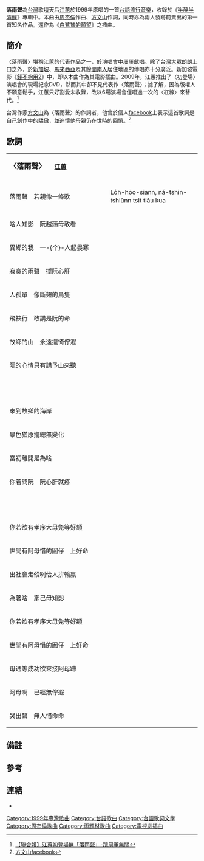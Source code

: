 {{Infobox song
| name          = 落雨聲
| original_name =
| cover         =
| alt           =
| type          =
| artist        = [[江蕙|江蕙]]
| album         = 《[[半醉半清醒|半醉半清醒]]》
| EP            =
| language      = [[台語|台語]]
| written       =
| published     = {{Start date|1999||}}
| released      =
| format        =
| recorded      =
| studio        =
| venue         =
| genre         = [[台語流行音樂|台語流行音樂]]
| length        = 約5分鐘
| label         = 大信唱片
| composer      = [[周杰倫|周杰倫]]
| lyricist      = [[方文山|方文山]]
| arranger      =
| producer      =
| prev_title    =
| prev_year     =
| title         =
| next_title    =
| next_year     =
}}
{{Infobox Hokkien name
| title      = 落雨聲
| hanji      = 落雨聲
| poj        = Lo̍h-hō͘ Siaⁿ
| sinbhundzi = 
| hanlo      = 
| tl         = Lo̍h-hōo Siann
| bp         = Lóhhôo Sniā
| hongim     = 
| hokkienipa = 
| lm         = 
| image      = 
| image_size = 
| caption    = 
}}
'''落雨聲'''為[[台灣|台灣]]歌壇天后[[江蕙|江蕙]]於1999年原唱的一首[[台語流行音樂|台語流行音樂]]，收錄於《[[半醉半清醒|半醉半清醒]]》專輯中。本曲由[[周杰倫|周杰倫]]作曲、[[方文山|方文山]]作詞，同時亦為兩人發跡前賣出的第一首知名作品。還作為《[[白鷺鷥的願望|白鷺鷥的願望]]》之插曲。

== 簡介 ==
〈落雨聲〉堪稱[[江蕙|江蕙]]的代表作品之一，於演唱會中屢屢獻唱。除了[[台灣人|台灣大眾]]朗朗上口之外，於[[新加坡|新加坡]]、[[馬來西亞|馬來西亞]]及其餘[[閩南人|閩南人]]居住地區的傳唱亦十分廣泛。新加坡電影《[[錢不夠用2|錢不夠用2]]》中，即以本曲作為其電影插曲。2009年，江蕙推出了〈初登場〉演唱會的現場紀念DVD，然而其中卻不見代表作〈落雨聲〉；據了解，因為版權人不願意鬆手，江蕙只好割愛未收錄，改以6場演場會僅唱過一次的〈紅線〉來替代。<ref>[http://enjoyrec.pixnet.net/blog/post/24805773-%E6%B1%9F%E8%95%99%E5%88%9D%E7%99%BB%E5%A0%B4%E7%84%A1%E3%80%8C%E8%90%BD%E9%9B%A8%E8%81%B2%E3%80%8D-%E8%B7%9F%E5%91%A8%E8%91%A3%E7%84%A1%E9%97%9C 【聯合報】江蕙初登場無「落雨聲」-跟周董無關]</ref>

台灣作家[[方文山|方文山]]為〈落雨聲〉的作詞者，他曾於個人[[facebook|facebook]]上表示這首歌詞是自己創作中的驕傲，並追懷他母親仍在世時的回憶。<ref>[https://www.facebook.com/FangWenShan/posts/10152099505727844 方文山facebook]</ref>

== 歌詞 ==
{{Taiwanese
| tablewidth = 300
| image = 
| width = 
| hanji = 落雨聲
| tsuin = ㄌㄨㄛˋ　ㄩˇ　ㄕㄥ
| holo  = Lo̍h-hōo-siann
| haka  = 
}}
<!-- 作者尚未過世，原文歌詞仍有版權，請勿轉載；羅馬字拼音為詳實紀錄演唱者原始之發音，無版權問題。以下為正字歌詞。 -->
{|
|width="250"|<big>'''〈落雨聲〉'''</big>　　'''[[江蕙|江蕙]]'''||{{sans-serif|<big>'''''Lo̍h-hōo-siann'''''<ref>本拼音為原唱江蕙於歌曲中的發音。</ref></big>　　'''Kang Huī'''}} 
|-
|-
|落雨聲 若親像一條歌||Lo̍h-hōo-siann, ná-tshin-tshiūnn tsi̍t tiâu kua
|-
|啥人知影{{efn|台語「啥人」原讀 {{sans-serif|siánn-lâng}}，連音後讀 {{sans-serif|siáng}}。不知緣由者經常直接寫作「誰」，但漢字「誰」之台語[[文讀|文讀]] {{sans-serif|suî}}、[[白讀|白讀]] {{sans-serif|tsuî}}，讀音皆與 {{sans-serif|siáng}}相去甚遠。}}　阮越頭毋敢看</big>||{{sans-serif|siáng tsai-iánn, gún ua̍t-thâu m̄ kánn khuànn}}
|-
|異鄉的我{{efn|台語「的」[[文讀|文讀]] {{sans-serif|tik}}，此處讀 {{sans-serif|ê}} 為[[訓讀|訓讀]]用法。本字似作「-{个}-」、「兮」或「亓」。至於漢字「人」僅有單一讀音 {{sans-serif|jîn}} ，此處讀作 {{sans-serif|lâng}} 亦為訓讀用法，而其本字似為「儂」。}} 一-{个}-人起畏寒{{efn|台語單位詞「-{个}-」等同於「個」；而之所以細分是因為「-{个}-」為[[歌仔冊|歌仔冊]]等古文獻的常用用法。}}||{{sans-serif|Ī-hiong ê guá, tsi̍t ê lâng khí uì-kuânn}}
|-
|寂寞的雨聲 捶阮心肝||{{sans-serif|Siok-bo̍k ê hōo-siann, tuî gún sim-kuann}}
|-
|人孤單 像斷翅的鳥隻||{{sans-serif|Lâng koo-tuann, tshiūnn tn̄g-si̍t ê tsiáu-tsiah}}
|-
|飛袂行　敢講是阮的命||{{sans-serif|Pue buē kiânn, kám-kóng sī gún ê miā}}
|-
|故鄉的山 永遠攏徛佇遐||{{sans-serif|Kòo-hiong ê suann, íng-uán lóng khiā tī hia}}
|-
|阮的心情只有講予山來聽{{efn|漢字詞「心情」之台語[[文讀|文讀]] {{sans-serif|sim-tsîng}} 、[[白讀|白讀]] {{sans-serif|sim-tsiânn}}，皆可達意；不知緣由者為了唸讀方便而經常俗寫作「心晟」，如此便無法了解其文意。}}||{{sans-serif|Gún ê sim-tsiânn tsí-ū kóng hōo suann lâi thiann}}
|-
|<br>
|-
|來到故鄉的海岸||{{sans-serif|Lâi kàu kòo-hiong ê hái-huānn}}
|-
|景色猶原攏總無變化||{{sans-serif|Kíng-sik iu-guân lóng-tsóng bô piàn-huà}}
|-
|當初離開是為啥||{{sans-serif|Tong-tshoo lī-khui sī uī siannh}}
|-
|你若問阮 阮心肝就疼||{{sans-serif|Lí nā mn̄g gún, gún sim-kuann tiō thiànn}}
|-
|<br>
|-
|你若欲有孝序大毋免等好額{{efn|台語動詞「孝順」正字作「有孝」，而歌詞原文採用俗寫作「友孝」，兩者讀音無異。至於「長輩」的台語正字作「序大」，歌詞原文「世大」為受華語影響之誤用；因為「世大」台語[[白讀|白讀]] {{sans-serif|sì-tuā}} ，而非 {{sans-serif|sī-tuā}} 。}}||{{sans-serif|Lí nā beh iú-hàu sī-tuā m̄-bián tán hó-gia̍h}}
|-
|世間有阿母惜的囡仔　上好命||{{sans-serif|Sè-kan ū a-bú sioh ê gín-á, siōng hó-miā}}
|-
|出社會走傱咧佮人拚輸贏{{efn|「走傱」為正字用法，歌詞原文「走闖」為俗寫誤用，因為其讀音為 {{sans-serif|tsáu-tshuàng}} 而非 {{sans-serif|tsáu-tsông}}。}}||{{sans-serif|Tshut siā-huē tsáu-tsông teh kah lâng piànn-su-iânn}}
|-
|為著啥　家己毋知影||{{sans-serif|Uī-tio̍h siannh, ka-kī m̄ tsai-iánn}}
|-
|你若欲有孝序大毋免等好額{{efn|台語動詞「孝順」正字作「有孝」，而歌詞原文採用俗寫作「友孝」，兩者讀音無異。至於「長輩」的台語正字作「序大」，歌詞原文「世大」為受華語影響之誤用；因為「世大」台語[[白讀|白讀]] {{sans-serif|sì-tuā}} ，而非 {{sans-serif|sī-tuā}} 。}}||{{sans-serif|Lí nā beh iú-hàu sī-tuā m̄-bián tán hó-gia̍h}}
|-
|世間有阿母惜的囡仔　上好命||{{sans-serif|Sè-kan ū a-bú sioh ê gín-á, siōng hó-miā}}
|-
|毋通等成功欲來接阿母蹛||{{sans-serif|M̄-thang tán sîng-kong beh lâi tsiap a-bú tuà}}
|-
|阿母啊　已經無佇遐||{{sans-serif|A-bú--ah, í-king bô tī hia}}
|-
|哭出聲　無人惜命命||{{sans-serif|Khàu tshut-siann, bô lâng sioh-miā-miā}}
|}

== 備註 ==
{{notelist|iger=}}
== 參考 ==
{{Reflist}}
== 連結 ==
* {{YouTube|bJS8PoIRcIg|江蕙 - 落雨聲}}
{{江蕙}}
{{台語流行音樂}}
[[Category:1999年臺灣歌曲|Category:1999年臺灣歌曲]]
[[Category:台語歌曲|Category:台語歌曲]]
[[Category:台語歌詞文學|Category:台語歌詞文學]]
[[Category:周杰倫歌曲|Category:周杰倫歌曲]]
[[Category:雨題材歌曲|Category:雨題材歌曲]]
[[Category:電視劇插曲|Category:電視劇插曲]]